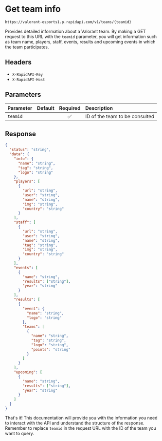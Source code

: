# Get team info

```txt copy filename="GET"
https://valorant-esports1.p.rapidapi.com/v1/teams/{teamid}
```

Provides detailed information about a Valorant team. By making a GET request to this URL with the `teamid` parameter, you will get information such as team name, players, staff, events, results and upcoming events in which the team participates.

## Headers

- `X-RapidAPI-Key`
- `X-RapidAPI-Host`

## Parameters

| Parameter | Default | Required | Description                    |
| :-------- | :-----: | :------: | :----------------------------- |
| `teamid`   |         |    ✅    | ID of the team to be consulted |

## Response

```json copy
{
  "status": "string",
  "data": {
    "info": {
      "name": "string",
      "tag": "string",
      "logo": "string"
    },
    "players": [
      {
        "url": "string",
        "user": "string",
        "name": "string",
        "img": "string",
        "country": "string"
      }
    ],
    "staff": [
      {
        "url": "string",
        "user": "string",
        "name": "string",
        "tag": "string",
        "img": "string",
        "country": "string"
      }
    ],
    "events": [
      {
        "name": "string",
        "results": ["string"],
        "year": "string"
      }
    ],
    "results": [
      {
        "event": {
          "name": "string",
          "logo": "string"
        },
        "teams": [
          {
            "name": "string",
            "tag": "string",
            "logo": "string",
            "points": "string"
          }
        ]
      }
    ],
    "upcoming": [
      {
        "name": "string",
        "results": ["string"],
        "year": "string"
      }
    ]
  }
}
```

That's it! This documentation will provide you with the information you need to interact with the API and understand the structure of the response. Remember to replace `teamid` in the request URL with the ID of the team you want to query.
